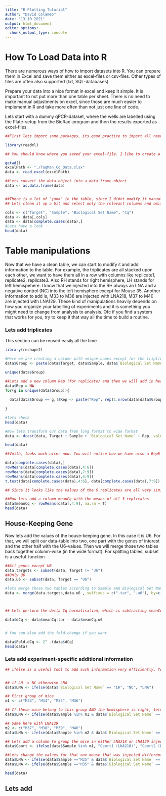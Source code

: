 ```yaml
---
title: "R Plotting Tutorial"
author: "David Colameo"
date: "13 10 2021"
output: html_document
editor_options: 
  chunk_output_type: console
---
```




# How To Load Data into R

There are numerous ways of how to import datasets into R. You can prepare them in Excel and save them either as excel-files or csv-files.
Other types of files are often also supported (txt, SQL-databases)

Prepare your data into a nice format in excel and keep it simple. It is important to not put more than one table per sheet. There is no need to make manual adjustments on excel, since those are much easier to implement in R and take more often than not just one line of code.

Lets start with a dummy qPCR-dataset, where the wells are labelled using the Plate-setup from the BioRad-program and then the results exported as excel-files

```r

##First lets import some packages, its good practice to import all needed packages at the beginning of the RMarkdown. So you can continuously add packages in this section as you write more and more code.

library(readxl)

## You should know where you saved your excel-file. I like to create a folder per markdown and save all related files in the same folder. You can find your file easier, you can use R-Studio auto-complete functionality by first writing "./" and then tab (|->) key on your keyboard.

getwd()
excelPath <- "./TaqMan_Cq_Data.xlsx"
data <- read_excel(excelPath)

##Lets convert the data-object into a data.frame-object
data <- as.data.frame(data)


##There is a lot of "junk" in the table, since I didnt modify it manually on excel and took it as it was exported from the BioRad-program
## Lets clean it up a bit and select only the relevant columns and omit rows that are not complete (with NAs) because of empty wells

cols <- c("Target", "Sample", "Biological Set Name", "Cq")
data <- data[,cols]
data <- data[complete.cases(data),]
#Lets have a look
head(data)

```


# Table manipulations

Now that we have a clean table, we can start to modify it and add information to the table. For example, the triplicates are all stacked upon each other, we want to have them all in a row with columns like replicate1, replicate2, replicate3. Also RH stands for right hemisphere, LH stands for left hemispehere. I know that we injected into the RH always an LNA and a negative control (NC) into the left hemisphere except for Mouse 35. Another information to add is, M33 to M36 are injected with LNA218, M37 to M40 are injected with LNA129. These kind of manipulations heavily depends on how you organize your labelling of experiments and it is something you might need to change from analysis to analysis. Ofc if you find a system that works for you, try to keep it that way all the time to build a routine.


### Lets add triplicates
This section can be reused easily all the time

```r

library(reshape2)

#Here we are creating a column with unique names except for the triplicates. 
data$Group <- paste(data$Target, data$Sample, data$`Biological Set Name`, sep=".")

unique(data$Group)

##Lets add a new column Rep (for replicate) and then we will add in here whether a row is replicate 1, 2 or 3
data$Rep = NA
for(g in unique(data$Group)){
  
  data[data$Group == g,]$Rep <- paste("Rep", rep(1:nrow(data[data$Group == g,])), sep="")
  
}

#lets check
head(data)

#Now lets transform our data from long format to wide format
data <- dcast(data, Target + Sample + `Biological Set Name` ~ Rep, value.var = "Cq")

head(data)

##Voilà, looks much nicer now. You will notice how we have also a Rep5-6. This is the case, because during the pipetting of the qPCR I thought I did a pipetting error in one of the conditions, I added 3 more replicates for that condition

data[complete.cases(data),]
rowMeans(data[complete.cases(data),4:6])
rowMeans(data[complete.cases(data),7:9])
rowMeans(data[complete.cases(data),4:9])
t.test(data[complete.cases(data),4:6], data[complete.cases(data),7:9])

## Since it looks like the values of the 6 replicates are all very similar, we can do a mean of all 6 replicates

##Now lets add a column meanCq with the means of all 3 replicates
data$meanCq <- rowMeans(data[,4:9], na.rm = T)
head(data)


```



## House-Keeping Gene

Now lets add the values of the house-keeping gene. In this case it is U6. For that, we will split our data-table into two, one part with the genes of interest and the other half with the U6-values. Then we will merge those two tables back together column-wise (in the wide format). For splitting tables, subset is a useful-function

```r

##All genes except U6
data.targets <- subset(data, Target != "U6")
##Only U6
data.u6 <- subset(data, Target == "U6")

#lets merge those two tables according to Sample and Biological Set Name Column
data <- merge(data.targets,data.u6 , suffixes = c(".tar", ".u6"), by=c("Sample", "Biological Set Name"))



## Lets perform the delta Cq normalisation; which is subtracting meanCq of the targets from the meanCq of U6. This is equivalent to performing a division since we are in the log2-scale (2^Cq1 / 2^Cq2 -> Cq1 - Cq2 -> 2^(Cq1-Cq2))

data$dCq <- data$meanCq.tar - data$meanCq.u6


# You can also add the fold-change if you want

data$Fold.dCq <- 2^ -(data$dCq)
head(data)
```




### Lets add experiment-specific additional information

```r


## ifelse is a useful tool to add such information very efficiently. You can give a statement to the function and it will add a value to a new column if it is true or add another value if it isnt. This is equivalent as for-looping over every row and ask the question but much more efficient and faster.


## if LH -> NC otherwise LNA
data$LNA <- ifelse(data$`Biological Set Name` == "LH", "NC", "LNA")

## First group of mice
m1 <- c("M33", "M34", "M35", "M36")

## If these mice belong to this group AND the hemisphere is right, lets add LNA218, otherwise the previous value (otherwise you will overwrite the NC you added before)
data$LNA <- ifelse(data$Sample %in% m1 & data$`Biological Set Name` == "RH", "LNA218", data$LNA )

## Same here with LNA129
m2 <- c("M37", "M38", "M39", "M40")
data$LNA <- ifelse(data$Sample %in% m2 & data$`Biological Set Name` == "RH", "LNA129", data$LNA )

## Lets add a column to group the mice in either LNA218 or LNA129 injected mice
data$Coort <- ifelse(data$Sample %in% m1, "Coort1 (LNA218)", "Coort2 (LNA129)")

##Lets change the values for that one mouse that was injected differently
data$LNA <- ifelse(data$Sample =="M35" & data$`Biological Set Name` == "RH", "NC", data$LNA)
data$LNA <- ifelse(data$Sample =="M35" & data$`Biological Set Name` == "LH", "LNA218", data$LNA)

head(data)

```


## Lets add 


